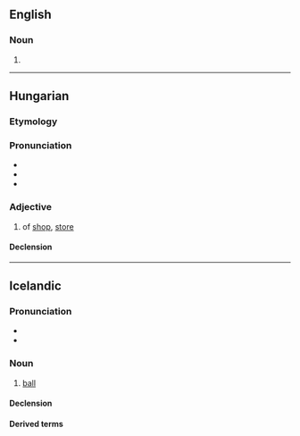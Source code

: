 ==English==

===Noun===
{{en-noun}}

# {{alternative form of|en|bolty}}

----

==Hungarian==

===Etymology===
{{affix|hu|bolt|-i|pos=adjective}}

===Pronunciation===
* {{hu-IPA}}
* {{hyphenation|hu|bol|ti}}
* {{rhymes|hu|ti}}

===Adjective===
{{hu-adj|-}}

# of [[shop]], [[store]]
#: {{ux|hu|'''bolti''' lopás|'''shop'''lifting|inline=1}}

====Declension====
{{hu-infl-nom|boltia|o|-}}

----

==Icelandic==

===Pronunciation===
* {{IPA|is|/ˈpɔl̥tɪ/}}
* {{rhymes|is|ɔl̥tɪ}}

===Noun===
{{is-noun|m|bolta|boltar}}

# {{lb|is|sports}} [[ball]]

====Declension====
{{is-decl-noun-m-w1|b|o|lt}}

====Derived terms====
{{der3|is
|boltaleikur
|fótbolti
|hafnabolti
|hornabolti
|handbolti
|körfubolti}}